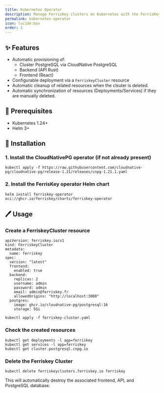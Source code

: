 ```yaml
---
title: Kubernetes Operator
description: Manage FerrisKey clusters on Kubernetes with the FerrisKey Operator. Automate deployment, scaling, and cleanup of PostgreSQL, backend, and frontend resources for secure IAM.
permalink: kubernetes-operator
icon: lucide:box
order: 1
---
```


## ✨ Features
- Automatic provisioning of:
    - Cluster PostgreSQL via CloudNative PostgreSQL
    - Backend (API Rust)
    - Frontend (React)
- Configurable deployment via a `FerriskeyCluster` resource
- Automatic cleanup of related resources when the clsuter is deleted.
- Automatic synchronization of resources (Deployments/Services) if they are manually deleted.

## 🧰 Prerequisites
- Kubernetes 1.24+
- Helm 3+

## 🚀 Installation

### 1. Install the CloudNativePG operator (if not already present)

```
kubectl apply -f https://raw.githubusercontent.com/cloudnative-pg/cloudnative-pg/release-1.21/releases/cnpg-1.21.1.yaml
```

### 2. Install the FerrisKey operator Helm chart

```
helm install ferriskey-operator oci://ghcr.io/ferriskey/charts/ferriskey-operator
```

## 🖊️ Usage

### Create a FerriskeyCluster resource

```
apiVersion: ferriskey.io/v1
kind: FerriskeyCluster
metadata:
  name: ferriskey
spec:
  version: "latest"
  frontend:
    enabled: true
  backend:
    replicas: 2
    username: admin
    password: admin
    email: admin@ferriskey.fr
    allowedOrigins: "http://localhost:3000"
  postgres:
    image: ghcr.io/cloudnative-pg/postgresql:16
    storage: 5Gi
```

```
kubectl apply -f ferriskey-cluster.yaml
```

### Check the created resources

```
kubectl get deployments -l app=ferriskey
kubectl get services -l app=ferriskey
kubectl get cluster.postgresql.cnpg.io
```

### Delete the Ferriskey Cluster

```
kubectl delete ferriskeyclsuters.ferriskey.io ferriskey
```

This will automatically destroy the associated frontend, API, and PostgreSQL database.